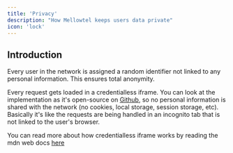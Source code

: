 ```yaml
---
title: 'Privacy'
description: "How Mellowtel keeps users data private"
icon: 'lock'
---
```


## Introduction
Every user in the network is assigned a random identifier not linked to any personal information. This ensures total anonymity.

Every request gets loaded in a credentialless iframe. You can look at the implementation as it's open-source on [Github](https://github.com/mellowtel-inc/mellowtel-js/blob/69f979132207cd59cd8d50e629ea3f26211fc3d7/src/utils/iframe-helpers.ts#L16), so no personal information is shared with the network (no cookies, local storage, session storage, etc).
Basically it's like the requests are being handled in an incognito tab that is not linked to the user's browser.

You can read more about how credentialless iframe works by reading the mdn web docs [here](https://developer.mozilla.org/en-US/docs/Web/Security/IFrame_credentialless)
